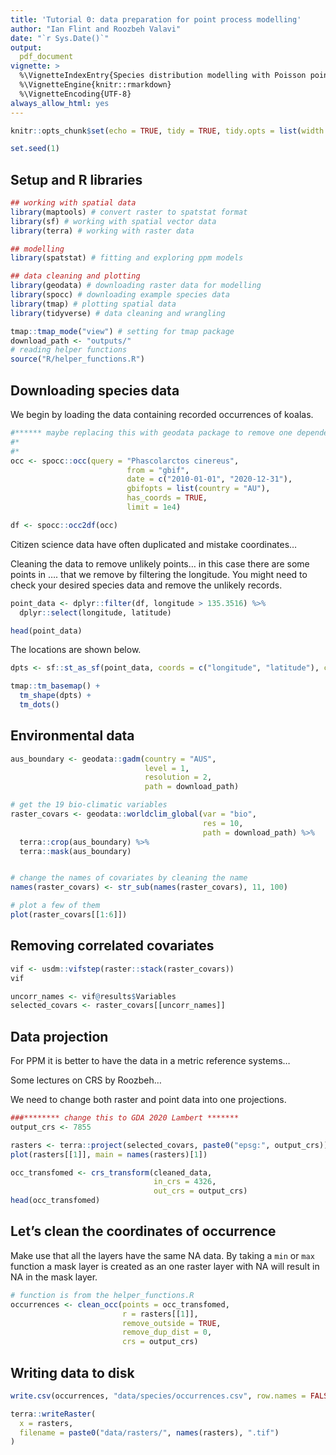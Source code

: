 ```yaml
---
title: 'Tutorial 0: data preparation for point process modelling'
author: "Ian Flint and Roozbeh Valavi"
date: "`r Sys.Date()`"
output: 
  pdf_document
vignette: >
  %\VignetteIndexEntry{Species distribution modelling with Poisson point processes}
  %\VignetteEngine{knitr::rmarkdown}
  %\VignetteEncoding{UTF-8}
always_allow_html: yes
---
```


```r
knitr::opts_chunk$set(echo = TRUE, tidy = TRUE, tidy.opts = list(width.cutoff = 80), fig.align="center", message = FALSE, warning = FALSE, fig.height = 5, fig.width = 5)

set.seed(1)
```



## Setup and R libraries

```r
## working with spatial data
library(maptools) # convert raster to spatstat format
library(sf) # working with spatial vector data
library(terra) # working with raster data

## modelling 
library(spatstat) # fitting and exploring ppm models

## data cleaning and plotting
library(geodata) # downloading raster data for modelling
library(spocc) # downloading example species data
library(tmap) # plotting spatial data
library(tidyverse) # data cleaning and wrangling

```


```r
tmap::tmap_mode("view") # setting for tmap package
download_path <- "outputs/"
# reading helper functions
source("R/helper_functions.R")
```




## Downloading species data

We begin by loading the data containing recorded occurrences of koalas.

```r

#****** maybe replacing this with geodata package to remove one dependency
#*
#*
occ <- spocc::occ(query = "Phascolarctos cinereus", 
                          from = "gbif",
                          date = c("2010-01-01", "2020-12-31"),
                          gbifopts = list(country = "AU"),
                          has_coords = TRUE, 
                          limit = 1e4)

df <- spocc::occ2df(occ)

```

Citizen science data have often duplicated and mistake coordinates...

Cleaning the data to remove unlikely points... in this case there are some points in .... that we remove by filtering the longitude. You might need to check your desired species data and remove the unlikely records.

```r
point_data <- dplyr::filter(df, longitude > 135.3516) %>% 
  dplyr::select(longitude, latitude)

head(point_data)
```


The locations are shown below.

```r
dpts <- sf::st_as_sf(point_data, coords = c("longitude", "latitude"), crs = 4326)

tmap::tm_basemap() +
  tm_shape(dpts) + 
  tm_dots()

```

## Environmental data

```r
aus_boundary <- geodata::gadm(country = "AUS",
                              level = 1,
                              resolution = 2,
                              path = download_path)

# get the 19 bio-climatic variables
raster_covars <- geodata::worldclim_global(var = "bio",
                                           res = 10,
                                           path = download_path) %>% 
  terra::crop(aus_boundary) %>% 
  terra::mask(aus_boundary)


# change the names of covariates by cleaning the name
names(raster_covars) <- str_sub(names(raster_covars), 11, 100)

# plot a few of them
plot(raster_covars[[1:6]])

```

## Removing correlated covariates


```r
vif <- usdm::vifstep(raster::stack(raster_covars))
vif

```


```r
uncorr_names <- vif@results$Variables
selected_covars <- raster_covars[[uncorr_names]]
```



## Data projection

For PPM it is better to have the data in a metric reference systems...

Some lectures on CRS by Roozbeh...

We need to change both raster and point data into one projections.

```r
###******** change this to GDA 2020 Lambert *******
output_crs <- 7855

```


```r
rasters <- terra::project(selected_covars, paste0("epsg:", output_crs))
plot(rasters[[1]], main = names(rasters)[1])

```


```r
occ_transfomed <- crs_transform(cleaned_data, 
                                in_crs = 4326, 
                                out_crs = output_crs)
head(occ_transfomed)

```





## Let's clean the coordinates of occurrence

Make use that all the layers have the same NA data. By taking a `min` or `max` function a mask layer is created as an one raster layer with NA will result in NA in the mask layer.


```r
# function is from the helper_functions.R
occurrences <- clean_occ(points = occ_transfomed, 
                         r = rasters[[1]], 
                         remove_outside = TRUE, 
                         remove_dup_dist = 0,
                         crs = output_crs)

```


## Writing data to disk

```r
write.csv(occurrences, "data/species/occurrences.csv", row.names = FALSE)

```


```r
terra::writeRaster(
  x = rasters,
  filename = paste0("data/rasters/", names(rasters), ".tif")
)
```








